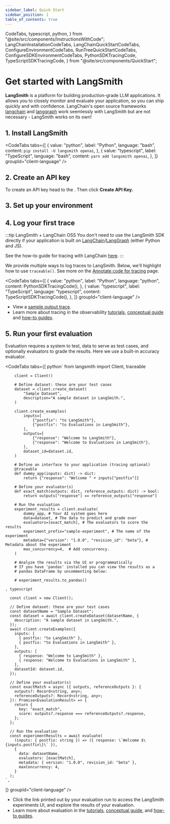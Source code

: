 ```yaml
---
sidebar_label: Quick Start
sidebar_position: 1
table_of_contents: true
---
```


  CodeTabs,
  typescript,
  python,
} from "@site/src/components/InstructionsWithCode";
  LangChainInstallationCodeTabs,
  LangChainQuickStartCodeTabs,
  ConfigureEnvironmentCodeTabs,
  RunTreeQuickStartCodeTabs,
  ConfigureSDKEnvironmentCodeTabs,
  PythonSDKTracingCode,
  TypeScriptSDKTracingCode,
} from "@site/src/components/QuickStart";

# Get started with LangSmith

**LangSmith** is a platform for building production-grade LLM applications.
It allows you to closely monitor and evaluate your application, so you can ship quickly and with confidence.
LangChain's open source frameworks [langchain](https://python.langchain.com) and [langgraph](https://langchain-ai.github.io/langgraph/) work seemlessly with LangSmith but are not necessary - LangSmith works on its own!

## 1. Install LangSmith

<CodeTabs
  tabs={[
    {
      value: "python",
      label: "Python",
      language: "bash",
      content: `pip install -U langsmith openai`,
    },
    {
      value: "typescript",
      label: "TypeScript",
      language: "bash",
      content: `yarn add langsmith openai`,
    },
  ]}
  groupId="client-language"
/>

## 2. Create an API key

To create an API key head to the <RegionalUrl text='Settings page' suffix='/settings' />. Then click **Create API Key.**

## 3. Set up your environment

<ConfigureSDKEnvironmentCodeTabs />

## 4. Log your first trace

:::tip LangSmith + LangChain OSS
You don't need to use the LangSmith SDK directly if your application is built on [LangChain](https://python.langchain.com)/[LangGraph](https://langchain-ai.github.io/langgraph/) (either Python and JS).

See the how-to guide for tracing with LangChain [here](./observability/how_to_guides/tracing/trace_with_langchain).
:::

We provide multiple ways to log traces to LangSmith. Below, we'll highlight
how to use `traceable()`. See more on the [Annotate code for tracing](./observability/how_to_guides/tracing/annotate_code) page.

<CodeTabs
  tabs={[
    {
      value: "python",
      label: "Python",
      language: "python",
      content: PythonSDKTracingCode(),
    },
    {
      value: "typescript",
      label: "TypeScript",
      language: "typescript",
      content: TypeScriptSDKTracingCode(),
    },
  ]}
  groupId="client-language"
/>

- View a [sample output trace](https://smith.langchain.com/public/b37ca9b1-60cd-4a2a-817e-3c4e4443fdc0/r).
- Learn more about tracing in the observability [tutorials](./observability/tutorials), [conceptual guide](./observability/concepts) and [how-to guides](./observability/how_to_guides/index.md).

## 5. Run your first evaluation

Evaluation requires a system to test, data to serve as test cases, and optionally evaluators to grade the results. Here we use a built-in accuracy evaluator.

<CodeTabs
  tabs={[
    python`
        from langsmith import Client, traceable

        client = Client()

        # Define dataset: these are your test cases
        dataset = client.create_dataset(
            "Sample Dataset",
            description="A sample dataset in LangSmith.",
        )

        client.create_examples(
            inputs=[
                {"postfix": "to LangSmith"},
                {"postfix": "to Evaluations in LangSmith"},
            ],
            outputs=[
                {"response": "Welcome to LangSmith"},
                {"response": "Welcome to Evaluations in LangSmith"},
            ],
            dataset_id=dataset.id,
        )

        # Define an interface to your application (tracing optional)
        @traceable
        def dummy_app(inputs: dict) -> dict:
            return {"response": "Welcome " + inputs["postfix"]}

        # Define your evaluator(s)
        def exact_match(outputs: dict, reference_outputs: dict) -> bool:
            return outputs["response"] == reference_outputs["response"]

        # Run the evaluation
        experiment_results = client.evaluate(
            dummy_app, # Your AI system goes here
            data=dataset, # The data to predict and grade over
            evaluators=[exact_match], # The evaluators to score the results
            experiment_prefix="sample-experiment", # The name of the experiment
            metadata={"version": "1.0.0", "revision_id": "beta"}, # Metadata about the experiment
            max_concurrency=4,  # Add concurrency.
        )

        # Analyze the results via the UI or programmatically
        # If you have 'pandas' installed you can view the results as a
        # pandas DataFrame by uncommenting below:

        # experiment_results.to_pandas()

`,
    typescript`

      const client = new Client();

      // Define dataset: these are your test cases
      const datasetName = "Sample Dataset";
      const dataset = await client.createDataset(datasetName, {
        description: "A sample dataset in LangSmith.",
      });
      await client.createExamples({
        inputs: [
          { postfix: "to LangSmith" },
          { postfix: "to Evaluations in LangSmith" },
        ],
        outputs: [
          { response: "Welcome to LangSmith" },
          { response: "Welcome to Evaluations in LangSmith" },
        ],
        datasetId: dataset.id,
      });

      // Define your evaluator(s)
      const exactMatch = async ({ outputs, referenceOutputs }: {
        outputs?: Record<string, any>;
        referenceOutputs?: Record<string, any>;
      }): Promise<EvaulationResult> => {
        return {
          key: "exact_match",
          score: outputs?.response === referenceOutputs?.response,
        };
      };

      // Run the evaluation
      const experimentResults = await evaluate(
        (inputs: { postfix: string }) => ({ response: \`Welcome $\{inputs.postfix\}\` }),
        {
          data: datasetName,
          evaluators: [exactMatch],
          metadata: { version: "1.0.0", revision_id: "beta" },
          maxConcurrency: 4,
        }
      );
    `,

]}
groupId="client-language"
/>

- Click the link printed out by your evaluation run to access the LangSmith experiments UI,
  and explore the results of your evaluation.
- Learn more about evaluation in the [tutorials](./evaluation/tutorials), [conceptual guide](./evaluation/concepts), and [how-to guides](./evaluation/how_to_guides/index.md).
